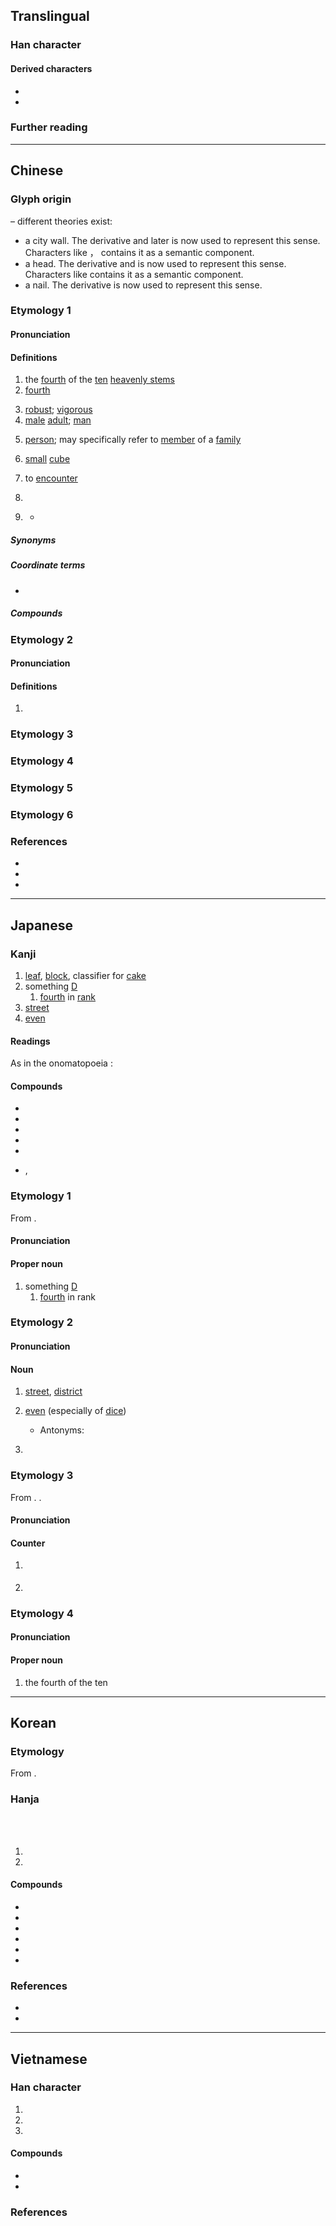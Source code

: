 {{character info}}
{{commonscat}}
==Translingual==
{{stroke order|stroke=2}}
{{stroke order|type=animate}}

===Han character===
{{Han char|rn=1|rad=一|as=01|sn=2|four=10200|canj=MN|ids=⿱一亅}}

====Derived characters====
* {{l|mul|[[仃]], [[㓅]], [[叮]], [[圢]], [[奵]], [[帄]], [[㣔]], [[忊]], [[打]], [[汀]], [[𭷸]], [[䦺]], [[朾]], [[灯]], [[玎]], [[町]], [[盯]], [[矴]], [[糽]], [[耓]], [[耵]], [[虰]], [[訂]]([[订]]), [[䟓]], [[酊]], [[釘]]([[钉]]), [[𠁂]], [[靪]], [[飣]]([[饤]]), [[䰳]]}}
* {{l|mul|[[邒]], [[𤆉]], [[㼗]], [[𠀲]], [[頂]]([[顶]]), [[𩾚]], [[亍]], [[宁]], [[艼]], [[甼]], [[䆑]], [[亭]], [[𠅘]], [[㸘]], [[寕]], [[閅]], [[寧]], [[厅]], [[庁]], [[疔]], [[㐉]], [[可]], [[𭴀]], [[于]], [[𣑥]], [[𤡛]], [[𥢃]], [[𬻄]]}}

===Further reading===
{{kangxi-ws|一部/一畫}}
{{Han ref|kx=0075.030|dkj=00002|dj=0135.010|hdz=10002.050|uh=4E01}}

----

==Chinese==
{{zh-forms|alt=𠆤}}

===Glyph origin===
{{Han etym}}
{{liushu|p}} – different theories exist:
* a city wall. The derivative {{zh-l|*成}} and later {{zh-l|*城}} is now used to represent this sense. Characters like {{zh-l|*邑}}， {{zh-l|*正|征}} contains it as a semantic component.
* a head. The derivative {{zh-l|*天}} and {{zh-l|*頂}} is now used to represent this sense. Characters like {{zh-l|*元}} contains it as a semantic component.
* a nail. The derivative {{zh-l|*釘}} is now used to represent this sense.

===Etymology 1===

====Pronunciation====
{{zh-pron
|m=dīng
|m-s=din1
|dg=дин1
|c=ding1
|ca=LL-Q9186-Luilui6666-丁.wav
|c-t=en1
|g=diang1
|h=pfs=tên;gd=dên1
|j=ding1
|mb=dáing
|md=dĭng
|mn=ml,jj,zp,tw:teng
|mn-t=dêng1
|w=1tin
|x=din1
|mc=2
|oc=1+2,2
|cat=n,pn,num
}}

====Definitions====
{{zh-hanzi}}

# the [[fourth]] of the [[ten]] [[heavenly stem]]s
# [[fourth]]
#: {{zh-x|丁烷|butane (fourth [[alkane]])}}
# [[robust]]; [[vigorous]]
# [[male]] [[adult]]; [[man]]
#: {{zh-x|壯丁|able-bodied man}}
# [[person]]; may specifically refer to [[member]] of a [[family]]
#: {{zh-x|人丁|person}}
# [[small]] [[cube]]
# {{lb|zh|literary}} to [[encounter]]
# {{lb|zh|Hong Kong Cantonese}} {{n-g|Short for {{lw|zh|出前一丁|t={{w|Demae Itcho}}, a type of Japanese [[instant noodle]]s}}.}}
# {{surname|zh}}
#: {{zh-x|^丁 ^肇-中|{{w|Samuel C. C. Ting|Samuel Chao Chung '''Ting'''}} (Chinese-American physicist)}}
#* {{zh-x|「他 總 仍舊 是 偷。這 一 回，是 自己 發昏，竟 偷 到 ^丁 舉人 家 裡 去 了。他 家 的 東西{xi}，偷 得{de} 的 麼？」|"He was stealing again. This time he was fool enough to steal from Mr. Ting, the provincial scholar! As if anybody could get away with that!"|ref='''1919''', {{w|Lu Xun}}, {{lang|zh|孔乙己}} (''Kung I-chi'')}}

=====Synonyms=====
{{zh-dial|男人}}

=====Coordinate terms=====
* {{list:heavenly stems/zh}}

=====Compounds=====
{{zh-der|丁壩|丁財兩旺|丁當|丁等|丁丁:dīngdīng|丁東|丁冬|丁賦|丁口|丁年|丁香|丁香花|丁役|丁憂|丁雲|丁字|丁字尺|丁字形|丁字鐵|丁種維生素|阿拉丁|愛丁堡|補丁|布丁|不識一丁|炒三丁|成丁|抽壯丁|抽丁|但丁|黃瓜丁兒|家丁|君士坦丁堡|拉丁|拉丁化|拉丁教會|拉丁美洲|拉丁語|辣子肉丁|蘿蔔丁|南丁格爾|尼古丁|人丁|人丁興旺|肉丁|沙丁魚|添丁|峒丁|巡丁|亞丁|一丁點兒|園丁|壯丁|紫丁香|一丁|一丁不識|一丁點|丁一卯二|丁一確二|丁丁當當|丁丁糖|丁令威化鶴|丁倒|丁內艱|丁八|丁公被戮|丁匠|丁口冊|丁單|丁嘴鐵舌|丁固生松|丁壯|丁外艱|丁夜|丁女|丁娘十索|丁字兒|丁字帶|丁字腳|丁字褲|丁字路|丁字鋪|丁寧|丁對丁，鐵對鐵|丁差|丁彊|丁是丁，卯是卯|丁村遺址|丁母憂|丁泠|丁父憂|丁產|丁甲山|丁男|丁祭|丁祭肉|丁稅|丁等特考|丁老|丁肇中|丁艱|丁董|丁鈴噹啷|丁銀|丁零|丁靈|丁香結|丁點兒|三寸丁|三寸丁谷樹皮|上丁|不丁點|不知丁董|丙丁|五丁|亞丁灣|付丙丁|免丁|六丁|兵丁|冷丁|冷丁丁|冷不丁|冷孤丁|史文赫丁|吉丁|吉丁當|吉丁疙疸|君士坦丁大帝|含淚斬丁公|咖嗶丁|咬折丁子的老婆|單丁|團丁|地丁|地丁錢糧|墾丁國家公園|夢撒撩丁|天丁|奧古斯丁|奧斯丁|孤丁|孤丁丁|孤苦零丁|宮保雞丁|幫丁|平地起孤丁|庖丁|庖丁解牛|愛丁堡大學|成丁禮|押孤丁|抽丁拔楔|拉丁字母|拉丁文|拉丁民族|拉丁美洲音樂|拉丁風情|拔去一丁|撅丁|撩丁|旗丁|未識一丁|東丁|查士丁尼一世|查士丁尼法典|柳丁|武丁|氯丁橡膠|水丁香|灶丁|獠丁|男丁|畦丁|畬丁|當當丁丁|白丁|白丁俗客|白丁香|目不識丁|眼中丁|祭丁|紫花地丁|聖文森及格瑞那丁|葛巴丁|薩丁尼亞島|親丁|識丁|身丁錢|酸丁|門丁|零丁|零丁孤苦|零丁洋|頂丁|順丁橡膠|馬丁路得|驅丁|吖丁啶|丁司壋|丁家塝|丁家營|丁寨|丁丁光光|丁丁列列|丁丙|丁中|丁主|丁人|丁令|丁令威|丁伕|丁內憂|丁公藤|丁公鑿井|丁冊|丁則|丁力|丁卯橋|丁口錢|丁坑|丁塊柴|丁塞|丁外憂|丁夫|丁奚|丁奴|丁妻|丁娘子|丁婢|丁子|丁子香|丁字庫|丁字簾|丁害|丁家艱|丁家鶴|丁屐|丁屬|丁庸|丁徭|丁快|丁戶|丁折|丁拐兒|丁方|丁星|丁時|丁書|丁期|丁村人|丁板子|丁梢|丁檔|丁櫟|丁步|丁歷|丁氏粟|丁沉|丁漕|丁父艱|丁犖|丁璫|丁田|丁甲|丁真永草|丁督護歌|丁稚|丁窮|丁簾|丁籍|丁米|丁糧|丁絹|丁翁|丁胥|丁若|丁蘭|丁身|丁身錢|丁辰|丁部|丁錢|丁鞋|丁頭|丁香柿|丁香核|丁香竹|丁香褐|丁香頭|丁點|不識丁|丟丁|中丁|二丁|伶丁|侍丁|保丁|僦丁|免丁由子|免丁錢|內丁|全丁|八丁兵|公丁|六丁六甲|六丁黑煞|兼丁|冷古丁|冷急丁|凡爾丁|出丁|勇丁|千丁|半丁|及丁|吉丁蟲|圩丁|報丁|塘丁稅|夢撒寮丁|女丁|女丁婦壬|嬰丁|孛孛丁|客丁|宮丁|寧丁|屯丁|山丁|山丁子|工丁|庫丁|弁丁|強丁|役丁|慚丁|戶丁|扎古丁|抓丁|抗丁|拔丁抽楔|探丁|文搜丁甲|新丁|星丁頭|橋丁|橙丁|次丁|正丁|毛丁|民丁|沙丁|洞丁|滷丁|漁丁|漸丁|火丁|無丁字|爐丁|牧丁|猛丁|猛割丁|猛古丁|猛哥丁|猛孤丁地|猛趷丁|獨丁|田丁|瘦骨零丁|登丁|直釣缺丁|眼不識丁|眼內丁|砂丁|礦丁|神丁|禿丁|秋丁|窮丁|竈丁|紅丁|練丁|義丁|老復丁|船丁|良丁|花丁|蘆丁|蛋丁|蜑丁|蜜丁|蠲丁|許丁卯|課丁|警丁|貂丁|財丁|貧丁|赤丁子|跟丁|身丁|身丁稅|身丁米|軍丁|輿丁|辣丁文|農丁|退丁|逃丁|逢吉丁辰|進丁|運丁|適丁|遺丁|遼丁|遼東丁|避丁|邊丁|鄉丁|鋪丁|闇丁|隨丁|雙丁|雞丁|靈丁|飛丁|餘丁|馬丁爐|驕丁|驛丁|鴨丁|鹽丁|黃花地丁}}

===Etymology 2===

====Pronunciation====
{{zh-pron
|m=zhēng
|c=zaang1,zang1
|c-t=zang1
|dial=n
|mc=1
|oc=3,1
|cat=
}}

====Definitions====
{{zh-hanzi}}

# {{zh-only|丁丁}}

===Etymology 3===
{{zh-see|叮|ss}}

===Etymology 4===
{{zh-see|盯|ss}}

===Etymology 5===
{{zh-see|釘|ss}}

===Etymology 6===
{{zh-see|靪|ss}}

===References===
* {{R:yue:Hanzi}}
* {{R:twedu|A00002}}
* {{thcwd|46}}

{{zh-cat|Intermediate}}

----

==Japanese==

===Kanji===
{{ja-kanji|grade=3|rs=一01}}

# [[leaf]], [[block]], classifier for [[cake]]
# something [[D]]
## [[fourth]] in [[rank]]
# [[street]]
# [[even]]

====Readings====
{{ja-readings
|goon=ちょう<ちやう
|kanon=てい<てい
|kun=ひのと-
}}

As in the onomatopoeia {{l|ja|丁丁}}:
{{ja-readings
|goon=ちょう<ちやう
|kanon=とう<たう
}}

{{attn|ja|てい<てい<てぃ?}}

====Compounds====
* {{ja-r|一丁|いっちょう}}
* {{ja-r|丁度|ちょうど|gloss=[[just]]}}
* {{ja-r|丁重|ていちょう}}
* {{ja-r|丁寧|ていねい}}
* {{ja-r|符%丁|ふ%ちょう}}
* {{ja-r|庖丁|ほうちょう}}, {{ja-r|包丁|ほうちょう}}

===Etymology 1===
{{ja-kanjitab|てい|yomi=kanon}}
{{wp|lang=ja}}

From {{der|ja|ltc|sort=てい|丁|tr=teng}}.

====Pronunciation====
{{ja-pron|てい|acc=1}}

====Proper noun====
{{ja-pos|proper|てい}}

# something [[D]]
## [[fourth]] in rank

===Etymology 2===
{{ja-kanjitab|ちょう|yomi=kanon}}

====Pronunciation====
{{ja-pron|ちょう|acc=1}}

====Noun====
{{ja-noun|ちょう}}

# [[street]], [[district]]
#: {{ja-usex|北-八番-'''丁'''|きた-はちばん-'''ちょう'''|northern eighth '''district'''}}
#: {{ja-usex|ぶらくり'''丁'''|ぶらくり-'''ちょう'''|Burakuri '''street'''}}
# [[even]] (especially of [[dice]])
#: {{ja-usex|'''丁''' か 半 か|'''ちょう''' か はん か|'''even''' or odd}}
#* Antonyms: {{ja-r|半|はん|gloss=[[odd]]}}
# {{lb|ja|historical|sort=ちょう}} {{n-g|a measure of [[length]] approximately 109 [[meter]]s}} {{q|also written {{m|ja|町}}}}

===Etymology 3===
{{ja-kanjitab|ちょう|yomi=o|alt=挺,梃}}

From {{bor|ja|ltc|-}} {{ltc-l|挺}}. {{ja-daiyouji|丁|挺}}.

====Pronunciation====
{{ja-pron|ちょう}}

====Counter====
{{ja-pos|counter|ちょう}}

# {{n-g|counter for long and thin things, e.g. guns, hoes, candles.}}
#: {{ja-usex|二%丁の拳%銃|に%ちょう の けん%じゅう|two pistols}}
# {{n-g|counter for foods such as [[tofu]].}}

===Etymology 4===
{{ja-kanjitab|ひのと|yomi=k}}

{{com|ja|火|の|弟|tr1=hi|t1={{w|Fire (Wu Xing)|fire}}|pos1=one of the {{w|Wu Xing|Five Elements}}|tr2=no|pos2=attributive marker|tr3=oto|t3=[[younger brother]]|sort=ひのと}}

====Pronunciation====
{{ja-pron|ひのと|acc=2|acc2=0}}

====Proper noun====
{{ja-pos|proper|ひのと}}

# the fourth of the ten {{w|Celestial stem|Heavenly Stems}}

{{cln|ja|words with multiple readings}}
{{topics|ja|Heavenly Stems|sort=てい}}

----

==Korean==

===Etymology===
From {{der|ko|ltc|-}} {{ltc-l|丁|id=2}}. {{hanja-hunmong|뎌ᇰ|tyeng|人類#중02A}}

===Hanja===
{{ko-hanja-search}}
{{ko-hanja|[[넷째]] [[천간]]([[天干]])|정}}<br>
{{ko-hanja|고무래|정}}<br>
{{ko-hanja|장정|정}}

# {{hanja form of|정|the [[fourth]] of the [[ten]] [[heavenly stem]]s; something [[D]]}}
# {{hanja form of|정|[[male]] [[adult]]; [[man]]}}

====Compounds====
{{der-top3|Compounds}}
* {{ko-l|병정|兵丁}}
* {{ko-l|정녕|丁寧}}
* {{ko-l|백정|白丁}}
* {{ko-l|장정|壯丁}}
* {{ko-l|솔정|率丁}}
* {{ko-l|남정|男丁}}
{{der-bottom}}

===References===
* {{R:hanjadoc|2}}
* {{Hanja ref|nav=11370}}

----

==Vietnamese==

===Han character===
{{vi-readings|rs=一01
|hanviet=đinh-tdcndg;tdcntd;gdhn;bonet;genibrel
|phienthiet=當經 đáng kinh
|nom=đứa-tdcndg;tdcntd;gdhn;btcn;genibrel;taberd, đinh-tdcndg;tdcntd;bonet;taberd, đềnh-tdcndg, tênh-tdcntd, tranh-tdcntd, đĩnh-gdhn
}}

# {{han tu form of|Đinh|[[fourth]] of the ten [[heavenly stem]]s}}
# {{han tu form of|Đinh|[[surname]]}}
# {{Nom form of|đứa|{{n-g|indicates [[young]] [[person]], [[child]] or [[inferior]] person}}}}

====Compounds====
{{der-top3|Compounds}}
* {{vi-l|丁𡥵|đứa con|[[child]]}}
* {{vi-l|家丁|gia đinh}}
{{der-bottom}}

===References===
<references/>